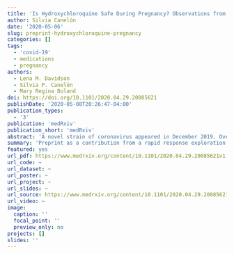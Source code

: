 ```yaml
---
title: 'Is Hydroxychloroquine Safe During Pregnancy? Observations from Penn Medicine'
author: Silvia Canelón
date: '2020-05-06'
slug: preprint-hydroxychloroquine-pregnancy
categories: []
tags:
  - 'covid-19'
  - medications
  - pregnancy
authors:
  - Lena M. Davidson
  - Silvia P. Canelón
  - Mary Regina Boland
doi: https://doi.org/10.1101/2020.04.29.20085621
publishDate: '2020-05-08T20:26:47-04:00'
publication_types:
  - '3'
publication: 'medRxiv'
publication_short: 'medRxiv'
abstract: 'A novel strain of coronavirus appeared in December 2019. Over the next few months, this novel coronavirus spread throughout the world, being declared a pandemic by the World Health Organization on March 11, 2020. As of this writing (March 28, 2020) over one hundred thousand individuals in the United States of America were confirmed cases. One way of treating the associated disease, COVID-19, is to reuse existing FDA-approved medications. One medication that has shown promise is hydroxychloroquine (HCQ). However, the utility and safety of HCQ among pregnant COVID-19 patients remains a concern.'
summary: 'Preprint as a contribution from a rapid response exploration of hydroxychloroquine effects on pregnancy-related outcomes.'
featured: yes
url_pdf: https://www.medrxiv.org/content/10.1101/2020.04.29.20085621v1.full.pdf
url_code: ~
url_dataset: ~
url_poster: ~
url_project: ~
url_slides: ~
url_source: https://www.medrxiv.org/content/10.1101/2020.04.29.20085621v1
url_video: ~
image:
  caption: ''
  focal_point: ''
  preview_only: no
projects: []
slides: ''
---
```

